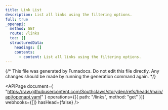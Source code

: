 ```yaml
---
title: Link List
description: List all links using the filtering options.
full: true
_openapi:
  method: GET
  route: /links
  toc: []
  structuredData:
    headings: []
    contents:
      - content: List all links using the filtering options.
---
```


{/* This file was generated by Fumadocs. Do not edit this file directly. Any changes should be made by running the generation command again. */}

<APIPage
  document={
    "https://raw.githubusercontent.com/Southclaws/storyden/refs/heads/main/api/openapi.yaml"
  }
  operations={[{ path: "/links", method: "get" }]}
  webhooks={[]}
  hasHead={false}
/>
